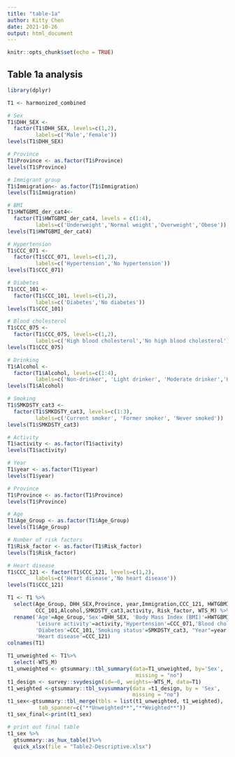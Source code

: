 ```yaml
---
title: "table-1a"
author: Kitty Chen
date: 2021-10-26
output: html_document
---
```


```r
knitr::opts_chunk$set(echo = TRUE)
```

## Table 1a analysis

```r
library(dplyr)

T1 <- harmonized_combined

# Sex
T1$DHH_SEX <-
  factor(T1$DHH_SEX, levels=c(1,2),
         labels=c('Male','Female'))
levels(T1$DHH_SEX)

# Province
T1$Province <- as.factor(T1$Province)
levels(T1$Province)

# Immigrant group
T1$Immigration<- as.factor(T1$Immigration)
levels(T1$Immigration)

# BMI
T1$HWTGBMI_der_cat4<- 
  factor(T1$HWTGBMI_der_cat4, levels = c(1:4),
         labels=c('Underweight','Normal weight','Overweight','Obese'))
levels(T1$HWTGBMI_der_cat4)

# Hypertension
T1$CCC_071 <-
  factor(T1$CCC_071, levels=c(1,2),
         labels=c('Hypertension','No hypertension'))
levels(T1$CCC_071)

# Diabetes
T1$CCC_101 <-
  factor(T1$CCC_101, levels=c(1,2),
         labels=c('Diabetes','No diabetes'))
levels(T1$CCC_101)

# Blood cholesterol
T1$CCC_075 <-
  factor(T1$CCC_075, levels=c(1,2),
         labels=c('High blood cholesterol','No high blood cholesterol'))
levels(T1$CCC_075)

# Drinking
T1$Alcohol <-
  factor(T1$Alcohol, levels=c(1:4),
         labels=c('Non-drinker', 'Light drinker', 'Moderate drinker','Heavy drinker'))
levels(T1$Alcohol)

# Smoking
T1$SMKDSTY_cat3 <-
  factor(T1$SMKDSTY_cat3, levels=c(1:3),
         labels=c('Current smoker', 'Former smoker', 'Never smoked'))
levels(T1$SMKDSTY_cat3)

# Activity
T1$activity <- as.factor(T1$activity)
levels(T1$activity)

# Year
T1$year <- as.factor(T1$year)
levels(T1$year)

# Province
T1$Province <- as.factor(T1$Province)
levels(T1$Province)

# Age
T1$Age_Group <- as.factor(T1$Age_Group)
levels(T1$Age_Group)

# Number of risk factors
T1$Risk_factor <- as.factor(T1$Risk_factor)
levels(T1$Risk_factor)

# Heart disease
T1$CCC_121 <- factor(T1$CCC_121, levels=c(1,2),
         labels=c('Heart disease','No heart disease'))
levels(T1$CCC_121)
```

```r
T1 <- T1 %>%
  select(Age_Group, DHH_SEX,Province, year,Immigration,CCC_121, HWTGBMI_der_cat4,CCC_071,CCC_075,
         CCC_101,Alcohol,SMKDSTY_cat3,activity, Risk_factor, WTS_M) %>%
  rename('Age'=Age_Group,'Sex'=DHH_SEX, 'Body Mass Index (BMI)'=HWTGBMI_der_cat4,
         'Leisure activity'=activity,'Hypertension'=CCC_071,'Blood cholesterol'=CCC_075,
         'Diabetes'=CCC_101,'Smoking status'=SMKDSTY_cat3, "Year"=year, 'Number of risk factors'= Risk_factor, 
         'Heart disease'=CCC_121)
colnames(T1)
```

```r
T1_unweighted <- T1%>%
  select(-WTS_M)
t1_unweighted <- gtsummary::tbl_summary(data=T1_unweighted, by='Sex',
                                         missing = "no")
t1_design <- survey::svydesign(id=~0, weights=~WTS_M, data=T1)
t1_weighted <-gtsummary::tbl_svysummary(data =t1_design, by = 'Sex',
                                        missing = "no")
t1_sex<-gtsummary::tbl_merge(tbls = list(t1_unweighted, t1_weighted),
          tab_spanner=c("**Unweighted**","**Weighted**"))
t1_sex_final<-print(t1_sex)

# print out final table 
t1_sex %>%
  gtsummary::as_hux_table()%>%
  quick_xlsx(file = "Table2-Descriptive.xlsx")
```
